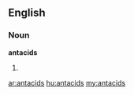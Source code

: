 ==English==

===Noun===
'''antacids'''

# {{plural of|[[antacid]]}}

[[ar:antacids]]
[[hu:antacids]]
[[my:antacids]]